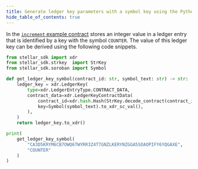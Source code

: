 ```yaml
---
title: Generate ledger key parameters with a symbol key using the Python SDK
hide_table_of_contents: true
---
```


In the [`increment` example contract] stores an integer value in a ledger entry that is identified by a key with the symbol `COUNTER`. The value of this ledger key can be derived using the following code snippets.

```python
from stellar_sdk import xdr
from stellar_sdk.strkey  import StrKey
from stellar_sdk.soroban import Symbol

def get_ledger_key_symbol(contract_id: str, symbol_text: str) -> str:
    ledger_key = xdr.LedgerKey(
        type=xdr.LedgerEntryType.CONTRACT_DATA,
        contract_data=xdr.LedgerKeyContractData(
            contract_id=xdr.hash.Hash(StrKey.decode_contract(contract_id)),
            key=Symbol(symbol_text).to_xdr_sc_val(),
        ),
    )
    return ledger_key.to_xdr()

print(
    get_ledger_key_symbol(
        "CA3D5KRYM6CB7OWQ6TWYRR3Z4T7GNZLKERYNZGGA5SOAOPIFY6YQGAXE",
        "COUNTER"
    )
)
```

[`increment` example contract]: ../../getting-started/storing-data.mdx
